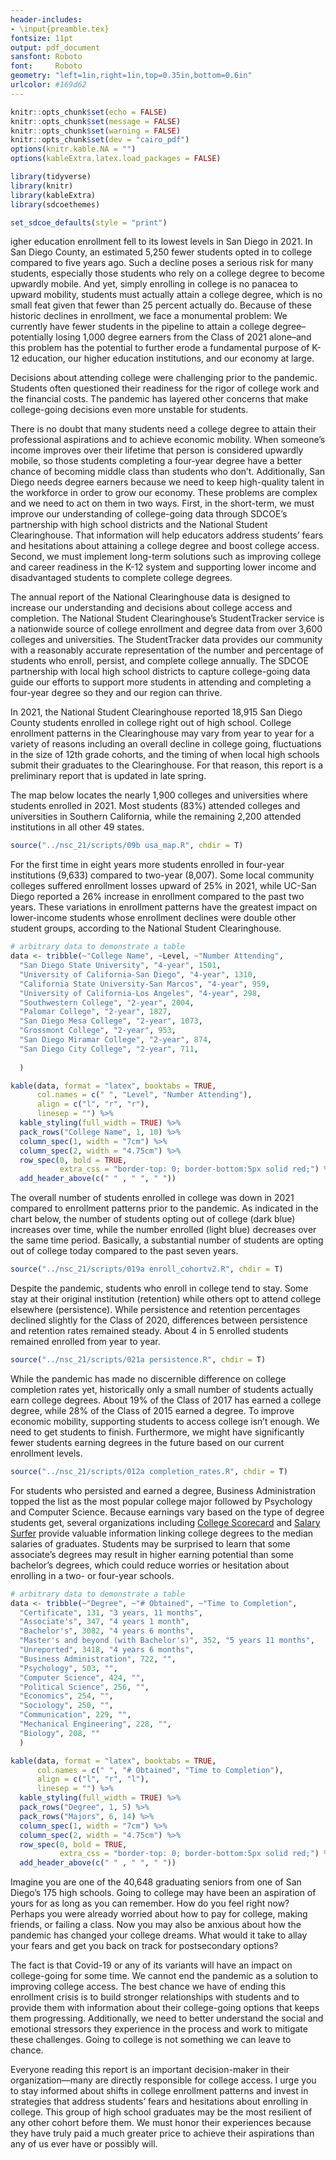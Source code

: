 ```yaml
---
header-includes:
- \input{preamble.tex}
fontsize: 11pt
output: pdf_document
sansfont: Roboto
font:     Roboto
geometry: "left=1in,right=1in,top=0.35in,bottom=0.6in"
urlcolor: #169d62
---
```


\raggedright

```r
knitr::opts_chunk$set(echo = FALSE)
knitr::opts_chunk$set(message = FALSE)
knitr::opts_chunk$set(warning = FALSE)
knitr::opts_chunk$set(dev = "cairo_pdf")
options(knitr.kable.NA = "")
options(kableExtra.latex.load_packages = FALSE)

library(tidyverse)
library(knitr)
library(kableExtra)
library(sdcoethemes)

set_sdcoe_defaults(style = "print")
```

\sdcoelogo{}

\vspace{20mm}
\sdcoetitle{Declines in College Enrollment Continue Unabated in 2021}
\sdcoeauthors{Shannon Coulter, Director of Research and Evaluation}

\vspace{5mm}

\lettrine[lines=3, lraise=0.2, nindent=0em, slope=0em]{H}igher education enrollment fell to its lowest levels in San Diego in 2021. In San Diego County, an estimated 5,250 fewer students opted in to college compared to five years ago. Such a decline poses a serious risk for many students, especially those students who rely on a college degree to become upwardly mobile. And yet, simply enrolling in college is no panacea to upward mobility, students must actually attain a college degree, which is no small feat given that fewer than 25 percent actually do. Because of these historic declines in enrollment, we face a monumental problem: We currently have fewer students in the pipeline to attain a college degree--potentially losing 1,000 degree earners from the Class of 2021 alone--and this problem has the potential to further erode a fundamental purpose of K-12 education, our higher education institutions, and our economy at large.

Decisions about attending college were challenging prior to the pandemic. Students often questioned their readiness for the rigor of college work and the financial costs. The pandemic has layered other concerns that make college-going decisions even more unstable for students. 

There is no doubt that many students need a college degree to attain their professional aspirations and to achieve economic mobility. When someone's income improves over their lifetime that person is considered upwardly mobile, so those students completing a four-year degree have a better chance of becoming middle class than students who don't. Additionally, San Diego needs degree earners because we need to keep high-quality talent in the workforce in order to grow our economy. These problems are complex and we need to act on them in two ways. First, in the short-term, we must improve our understanding of college-going data through SDCOE's partnership with high school districts and the National Student Clearinghouse. That information will help educators address students' fears and hesitations about attaining a college degree and boost college access. Second, we must implement long-term solutions such as improving college and career readiness in the K-12 system and supporting lower income and disadvantaged students to complete college degrees.

The annual report of the National Clearinghouse data is designed to increase our understanding and decisions about college access and completion. The National Student Clearinghouse's StudentTracker service is a nationwide source of college enrollment and degree data from over 3,600 colleges and universities. The StudentTracker data provides our community with a reasonably accurate representation of the number and percentage of students who enroll, persist, and complete college annually. The SDCOE partnership with local high school districts to capture college-going data guide our efforts to support more students in attending and completing a four-year degree so they and our region can thrive.


\contactinfo{}

\newpage{}
\newgeometry{left=1in,right=1in,top=1in,bottom=1.5in}

\sdcoeheadingone{College Enrollment}

In 2021, the National Student Clearinghouse reported 18,915 San Diego County students enrolled in college right out of high school. College enrollment patterns in the Clearinghouse may vary from year to year for a variety of reasons including an overall decline in college going, fluctuations in the size of 12th grade cohorts, and the timing of when local high schools submit their graduates to the Clearinghouse. For that reason, this report is a preliminary report that is updated in late spring.

The map below locates the nearly 1,900 colleges and universities where students enrolled in 2021. Most students (83%) attended colleges and universities in Southern California, while the remaining 2,200 attended institutions in all other 49 states.

\sdcoefigurenumber{1}
\sdcoefiguretitle{While Many College Students Stay Close to Home, Graduates Enroll in Colleges and Universities Across the Country}

```r
source("../nsc_21/scripts/09b usa_map.R", chdir = T)
```
\sdcoesource{National Student Clearinghouse StudentTracker Report}
\sdcoenote{We used geospatial data to identify the location of each college or university where graduates from the San Diego County Class of 2021 enrolled. We mapped each student to their respective college or university, darker dot patterns represent areas where more students attend college.}

\newpage{}
\newgeometry{left=1in,right=1in,top=1in,bottom=1.5in}

\sdcoeheadingtwo{Top 10 Colleges and Universities Attended}

For the first time in eight years more students enrolled in four-year institutions (9,633) compared to two-year (8,007). Some local community colleges suffered enrollment losses upward of 25% in 2021, while UC-San Diego reported a 26% increase in enrollment compared to the past two years. These variations in enrollment patterns have the greatest impact on lower-income students whose enrollment declines were double other student groups, according to the National Student Clearinghouse.

\vspace{3mm}
\sdcoetablenumber{1}
\sdcoetabletitle{More High School Graduates Opted for a Four-Year College Experience in 2021}
\sdcoetablesubtitle{Community colleges still have a big enrollment footprint in San Diego}

```r
# arbitrary data to demonstrate a table
data <- tribble(~"College Name", ~Level, ~"Number Attending",
  "San Diego State University", "4-year", 1501,
  "University of California-San Diego", "4-year", 1310,
  "California State University-San Marcos", "4-year", 959,
  "University of California-Los Angeles", "4-year", 298,
  "Southwestern College", "2-year", 2004,
  "Palomar College", "2-year", 1827,
  "San Diego Mesa College", "2-year", 1073,
  "Grossmont College", "2-year", 953,
  "San Diego Miramar College", "2-year", 874,
  "San Diego City College", "2-year", 711,
  
  )

kable(data, format = "latex", booktabs = TRUE,
      col.names = c(" ", "Level", "Number Attending"),
      align = c("l", "r", "r"),
      linesep = "") %>%
  kable_styling(full_width = TRUE) %>%
  pack_rows("College Name", 1, 10) %>%
  column_spec(1, width = "7cm") %>%
  column_spec(2, width = "4.75cm") %>%
  row_spec(0, bold = TRUE,
           extra_css = "border-top: 0; border-bottom:5px solid red;") %>%
  add_header_above(c(" " , " ", " "))
```
\sdcoesource{National Student Clearinghouse StudentTracker Report}

\newpage{}
\newgeometry{left=1in,right=1in,top=1in,bottom=1.5in}

\sdcoeheadingtwo{College Enrollment by Cohort}

The overall number of students enrolled in college was down in 2021 compared to enrollment patterns prior to the pandemic. As indicated in the chart below, the number of students opting out of college (dark blue) increases over time, while the number enrolled (light blue) decreases over the same time period. Basically, a substantial number of students are opting out of college today compared to the past seven years.

\sdcoefigurenumber{2}
\sdcoefiguretitle{Early Enrollment Figures Show Another Steep Decline in College-Going}
\vspace{3mm}

```r
source("../nsc_21/scripts/019a enroll_cohortv2.R", chdir = T)
```
\sdcoesource{National Student Clearinghouse StudentTracker Report}
\sdcoenote{We calculated enrollment number for each graduating cohort using data provided by the National Student Clearinghouse. The Clearinghouse data file supplies information on whether a student enrolled in college or not with a 93 percent matching rate.}

\newpage{}
\newgeometry{left=1in,right=1in,top=1in,bottom=1.5in}

\sdcoeheadingone{Persistence and Retention}

Despite the pandemic, students who enroll in college tend to stay. Some stay at their original institution (retention) while others opt to attend college elsewhere (persistence). While persistence and retention percentages declined slightly for the Class of 2020, differences between persistence and retention rates remained steady. About 4 in 5 enrolled students remained enrolled from year to year.

\sdcoefigurenumber{3}
\sdcoefiguretitle{Differences in College Persistence and Retention Hold Steady}
\sdcoefiguresubtitle{The number of students that remain in college compared to those staying in the same college}
\vspace{3mm}

```r
source("../nsc_21/scripts/021a persistence.R", chdir = T)
```
\sdcoesource{National Student Clearinghouse StudentTracker Report}
\sdcoenote{We calculated persistence as the percentage of students enrolled in college in the first year after high school graduation who then returned to any college for a second year. We calculated retention as the percentage of students returning to the same college from the previous year.}

\newpage{}
\newgeometry{left=1in,right=1in,top=1in,bottom=1.5in}

\sdcoeheadingone{Completion}

While the pandemic has made no discernible difference on college completion rates yet, historically only a  small number of students actually earn college degrees. About 19% of the Class of 2017 has earned a college degree, while 28% of the Class of 2015 earned a degree. To improve economic mobility, supporting students to access college isn't enough. We need to get students to finish. Furthermore, we might have significantly fewer students earning degrees in the future based on our current enrollment levels.

\sdcoefigurenumber{4}
\sdcoefiguretitle{More than 1 in 4 San Diego Students Earn a College Degree in 6 Years}
\sdcoefiguresubtitle{The percentange of students completing degrees in four and six years remains low}
```r
source("../nsc_21/scripts/012a completion_rates.R", chdir = T)
```
\sdcoesource{National Student Clearinghouse StudentTracker Report}
\sdcoenote{Colleges report graduation rates many different ways. We calculated graduation rates by cohort or year of high school graduation. The six-year graduation rate reflected on the graph represents the percentage of students from the Class of 2015 who earned a degree. The four-year rate represents only the students from the class of 2017 who have earned a degree.}

\newpage{}
\newgeometry{left=1in,right=1in,top=1in,bottom=1.5in}

\sdcoeheadingtwo{Degrees Earned}

For students who persisted and earned a degree, Business Administration topped the list as the most popular college major followed by Psychology and Computer Science. Because earnings vary based on the type of degree students get, several organizations including [College Scorecard](https://collegescorecard.ed.gov/) and [Salary Surfer](https://salarysurfer.cccco.edu/SalarySurfer.aspx) provide valuable information linking college degrees to the median salaries of graduates. Students may be surprised to learn that some associate's degrees may result in higher earning potential than some bachelor's degrees, which could reduce worries or hesitation about enrolling in a two- or four-year schools.

\sdcoetablenumber{2}
\sdcoetabletitle{2014 Graduates Earned Nearly 7,500 Degrees}
\sdcoetablesubtitle{Many students earn two-year degrees in same time some students earn four-year degrees}

```r
# arbitrary data to demonstrate a table
data <- tribble(~"Degree", ~"# Obtained", ~"Time to Completion",
  "Certificate", 131, "3 years, 11 months",
  "Associate's", 347, "4 years 1 month",
  "Bachelor's", 3082, "4 years 6 months",
  "Master's and beyond (with Bachelor's)", 352, "5 years 11 months",
  "Unreported", 3418, "4 years 6 months",
  "Business Administration", 722, "",
  "Psychology", 503, "",
  "Computer Science", 424, "",
  "Political Science", 256, "",
  "Economics", 254, "",
  "Sociology", 250, "",
  "Communication", 229, "",
  "Mechanical Engineering", 228, "",
  "Biology", 208, ""
  )

kable(data, format = "latex", booktabs = TRUE,
      col.names = c(" ", "# Obtained", "Time to Completion"),
      align = c("l", "r", "l"),
      linesep = "") %>%
  kable_styling(full_width = TRUE) %>%
  pack_rows("Degree", 1, 5) %>%
  pack_rows("Majors", 6, 14) %>%
  column_spec(1, width = "7cm") %>%
  column_spec(2, width = "4.75cm") %>%
  row_spec(0, bold = TRUE,
           extra_css = "border-top: 0; border-bottom:5px solid red;") %>%
  add_header_above(c(" " , " ", " "))
```
\sdcoesource{National Student Clearinghouse StudentTracker Report}
\sdcoenote{We calculated degree information and time to degree from the National Student Clearinghouse StudentTracker report using the Class of 2014. Many colleges and universities choose not to report degree titles or degree majors opting instead to report a graduation date only. For those students, we have identified their degree as "unreported."}

\newpage{}
\newgeometry{left=1in,right=1in,top=1in,bottom=1.5in}

\sdcoeheadingone{Final Thoughts}

Imagine you are one of the 40,648 graduating seniors from one of San Diego's 175 high schools. Going to college may have been an aspiration of yours for as long as you can remember. How do you feel right now? Perhaps you were already worried about how to pay for college, making friends, or failing a class. Now you may also be anxious about how the pandemic has changed your college dreams. What would it take to allay your fears and get you back on track for postsecondary options?

The fact is that Covid-19 or any of its variants will have an impact on college-going for some time. We cannot end the pandemic as a solution to improving college access. The best chance we have of ending this enrollment crisis is to build stronger relationships with students and to provide them with information about their college-going options that keeps them progressing. Additionally, we need to better understand the social and emotional stressors they experience in the process and  work to mitigate these challenges. Going to college is not something we can leave to chance. 

Everyone reading this report is an important decision-maker in their organization—many are directly responsible for college access. I urge you to stay informed about shifts in college enrollment patterns and invest in strategies that address students' fears and hesitations about enrolling in college. This group of high school graduates may be the most resilient of any other cohort before them. We must honor their experiences because they have truly paid a much greater price to achieve their aspirations than any of us ever have or possibly will.

\vspace{10mm}
\begin{tcolorbox}[colback=sdcoelightblue!5, colframe=sdcoelightblue!75]
\sdcoeheadingone{Interested in boosting four-year college enrollment rates?}

Check out these resources:

\begin{sdcoebullets}
  \item \href{https://resources.finalsite.net/images/v1633543351/sdcoenet/n9ck4tbjbsexckrvxrgb/CollegeAccess-Brochure.pdf}{Is a four-year college right for me?}
  \item \href{https://resources.finalsite.net/images/v1639429972/sdcoenet/kmq4ljy195amwtiinc4w/MakeItEasier-Report.pdf}{Make it Easier}
  \item \href{https://www.sdcoe.net/educators/evaluation/improvement-networks#fs-panel-2947}{College Enrollment Checklists}
\end{sdcoebullets}
\end{tcolorbox}

\sdcoeboilerplate{SDCOE's Assessment, Accountability, and Evaluation Department}{February}{2022}

